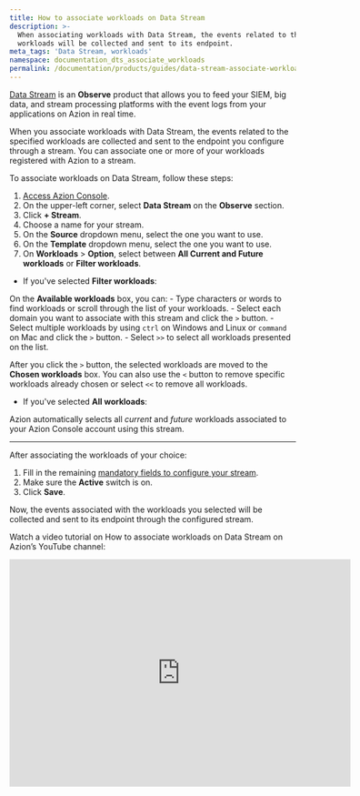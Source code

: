 ```yaml
---
title: How to associate workloads on Data Stream
description: >-
  When associating workloads with Data Stream, the events related to the specified
  workloads will be collected and sent to its endpoint.
meta_tags: 'Data Stream, workloads'
namespace: documentation_dts_associate_workloads
permalink: /documentation/products/guides/data-stream-associate-workloads/
---
```



[Data Stream](/en/documentation/products/observe/data-stream/) is an **Observe** product that allows you to feed your SIEM, big data, and stream processing platforms with the event logs from your applications on Azion in real time.

When you associate workloads with Data Stream, the events related to the specified workloads are collected and sent to the endpoint you configure through a stream. You can associate one or more of your workloads registered with Azion to a stream.

To associate workloads on Data Stream, follow these steps:

1. [Access Azion Console](https://console.azion.com).
2. On the upper-left corner, select **Data Stream** on the **Observe** section.
3. Click **+ Stream**.
4. Choose a name for your stream.
5. On the **Source** dropdown menu, select the one you want to use.
6. On the **Template** dropdown menu, select the one you want to use.
7. On **Workloads** > **Option**, select between **All Current and Future workloads** or **Filter workloads**.

- If you've selected **Filter workloads**:

On the **Available workloads** box, you can:
    - Type characters or words to find workloads or scroll through the list of your workloads.
    - Select each domain you want to associate with this stream and click the `>` button.
    - Select multiple workloads by using `ctrl` on Windows and Linux or `command` on Mac and click the `>` button.
    - Select `>>` to select all workloads presented on the list.

After you click the `>` button, the selected workloads are moved to the **Chosen workloads** box. You can also use the `<` button to remove specific workloads already chosen or select `<<` to remove all workloads.

- If you've selected **All workloads**:

Azion automatically selects all *current* and *future* workloads associated to your Azion Console account using this stream.

---

After associating the workloads of your choice:

1. Fill in the remaining [mandatory fields to configure your stream](/en/documentation/products/guides/use-data-stream/).
2. Make sure the **Active** switch is on.
3. Click **Save**.

Now, the events associated with the workloads you selected will be collected and sent to its endpoint through the configured stream.

Watch a video tutorial on How to associate workloads on Data Stream on Azion’s YouTube channel:

<iframe
   src="https://www.youtube.com/embed/soyIbJW0VdQ"
   loading="lazy"
   width="600"
   height="400"
   title="How to associate workloads on Data Stream"
   frameborder="0"
   allow="accelerometer; autoplay; clipboard-write; encrypted-media; gyroscope; picture-in-picture; web-share"
   allowfullscreen></iframe>




